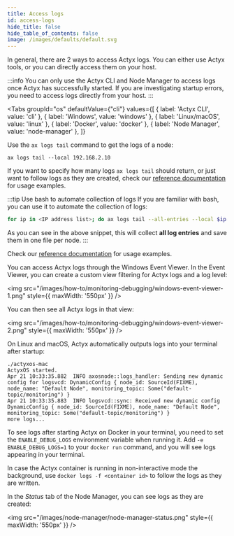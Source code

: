 ```yaml
---
title: Access logs
id: access-logs
hide_title: false
hide_table_of_contents: false
image: /images/defaults/default.svg
---
```



In general, there are 2 ways to access Actyx logs. You can either use Actyx tools, or you can directly access them on your host.

:::info
You can only use the Actyx CLI and Node Manager to access logs once Actyx has successfully started. If you are investigating startup errors, you need to access logs directly from your host.
:::

<Tabs
  groupId="os"
  defaultValue={"cli"}
  values={[
    { label: 'Actyx CLI', value: 'cli' },
    { label: 'Windows', value: 'windows' },
    { label: 'Linux/macOS', value: 'linux' },
    { label: 'Docker', value: 'docker' },
    { label: 'Node Manager', value: 'node-manager' },
  ]}
>


<TabItem value="cli">


Use the `ax logs tail` command to get the logs of a node:

```text
ax logs tail --local 192.168.2.10
```

If you want to specify how many logs `ax logs tail` should return, or just want to follow logs as they are created, check our [reference documentation](../../reference/cli/logs/tail) for usage examples.

:::tip Use bash to automate collection of logs
If you are familiar with bash, you can use it to automate the collection of logs:

```bash
for ip in <IP address list>; do ax logs tail --all-entries --local $ip > $ip.log; done`
```

As you can see in the above snippet, this will collect **all log entries** and save them in one file per node.
:::

Check our [reference documentation](../../reference/cli/logs/tail) for usage examples.

</TabItem>
<TabItem value="windows">


You can access Actyx logs through the Windows Event Viewer. In the Event Viewer, you can create a custom view filtering for Actyx logs and a log level:

<img
  src="/images/how-to/monitoring-debugging/windows-event-viewer-1.png"
  style={{ maxWidth: '550px' }}
/>

You can then see all Actyx logs in that view:

<img
  src="/images/how-to/monitoring-debugging/windows-event-viewer-2.png"
  style={{ maxWidth: '550px' }}
/>

</TabItem>
<TabItem value="linux">


On Linux and macOS, Actyx automatically outputs logs into your terminal after startup:

```text
./actyxos-mac
ActyxOS started.
Apr 21 10:33:35.882  INFO axosnode::logs_handler: Sending new dynamic config for logsvcd: DynamicConfig { node_id: SourceId(FIXME), node_name: "Default Node", monitoring_topic: Some("default-topic/monitoring") }
Apr 21 10:33:35.883  INFO logsvcd::sync: Received new dynamic config DynamicConfig { node_id: SourceId(FIXME), node_name: "Default Node", monitoring_topic: Some("default-topic/monitoring") }
more logs...
```

</TabItem>
<TabItem value="docker">


To see logs after starting Actyx on Docker in your terminal, you need to set the `ENABLE_DEBUG_LOGS` environment variable when running it. Add `-e ENABLE_DEBUG_LOGS=1` to your `docker run` command, and you will see logs appearing in your terminal.

In case the Actyx container is running in non-interactive mode the background, use `docker logs -f <container id>` to follow the logs as they are written.

</TabItem>
<TabItem value="node-manager">


In the _Status_ tab of the Node Manager, you can see logs as they are created:

<img src="/images/node-manager/node-manager-status.png" style={{ maxWidth: '550px' }} />

</TabItem>
</Tabs>

